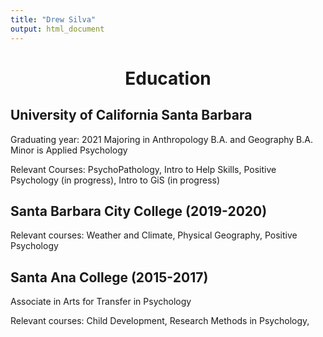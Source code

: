 ```yaml
---
title: "Drew Silva"
output: html_document
---
```


<center>
# Education
</center>

## University of California Santa Barbara
Graduating year: 2021
Majoring in Anthropology B.A. and Geography B.A.
  Minor is Applied Psychology

  Relevant Courses: PsychoPathology, Intro to Help Skills, Positive Psychology (in progress), Intro to GiS (in progress)

## Santa Barbara City College (2019-2020)
  Relevant courses: Weather and Climate, Physical Geography, Positive Psychology

## Santa Ana College (2015-2017)
  Associate in Arts for Transfer in Psychology

  Relevant courses: Child Development, Research Methods in Psychology, 